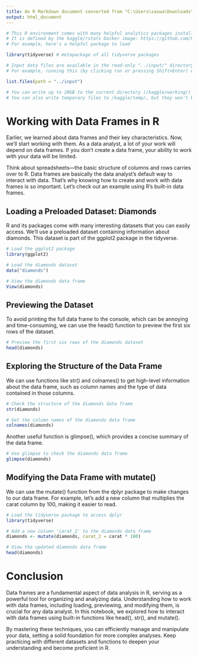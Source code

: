 ```yaml
---
title: An R Markdown document converted from "C:\Users\saswa\Downloads\module-3-working-with-data-frames.ipynb"
output: html_document
---
```


```r
# This R environment comes with many helpful analytics packages installed
# It is defined by the kaggle/rstats Docker image: https://github.com/kaggle/docker-rstats
# For example, here's a helpful package to load

library(tidyverse) # metapackage of all tidyverse packages

# Input data files are available in the read-only "../input/" directory
# For example, running this (by clicking run or pressing Shift+Enter) will list all files under the input directory

list.files(path = "../input")

# You can write up to 20GB to the current directory (/kaggle/working/) that gets preserved as output when you create a version using "Save & Run All" 
# You can also write temporary files to /kaggle/temp/, but they won't be saved outside of the current session
```

# Working with Data Frames in R

Earlier, we learned about data frames and their key characteristics. Now, we'll start working with them. As a data analyst, a lot of your work will depend on data frames. If you don't create a data frame, your ability to work with your data will be limited.

Think about spreadsheets—the basic structure of columns and rows carries over to R. Data frames are basically the data analyst's default way to interact with data. That's why knowing how to create and work with data frames is so important. Let's check out an example using R's built-in data frames.

## Loading a Preloaded Dataset: Diamonds

R and its packages come with many interesting datasets that you can easily access. We'll use a preloaded dataset containing information about diamonds. This dataset is part of the ggplot2 package in the tidyverse.

```r
# Load the ggplot2 package
library(ggplot2)

# Load the diamonds dataset
data("diamonds")

# View the diamonds data frame
View(diamonds)
```

## Previewing the Dataset

To avoid printing the full data frame to the console, which can be annoying and time-consuming, we can use the head() function to preview the first six rows of the dataset.

```r
# Preview the first six rows of the diamonds dataset
head(diamonds)
```

## Exploring the Structure of the Data Frame

We can use functions like str() and colnames() to get high-level information about the data frame, such as column names and the type of data contained in those columns.

```r
# Check the structure of the diamonds data frame
str(diamonds)

# Get the column names of the diamonds data frame
colnames(diamonds)
```

Another useful function is glimpse(), which provides a concise summary of the data frame.


```r
# Use glimpse to check the diamonds data frame
glimpse(diamonds)
```

## Modifying the Data Frame with mutate()

We can use the mutate() function from the dplyr package to make changes to our data frame. For example, let's add a new column that multiplies the carat column by 100, making it easier to read.

```r
# Load the tidyverse package to access dplyr
library(tidyverse)

# Add a new column 'carat_2' to the diamonds data frame
diamonds <- mutate(diamonds, carat_2 = carat * 100)

# View the updated diamonds data frame
head(diamonds)
```

# Conclusion

Data frames are a fundamental aspect of data analysis in R, serving as a powerful tool for organizing and analyzing data. Understanding how to work with data frames, including loading, previewing, and modifying them, is crucial for any data analyst. In this notebook, we explored how to interact with data frames using built-in functions like head(), str(), and mutate().

By mastering these techniques, you can efficiently manage and manipulate your data, setting a solid foundation for more complex analyses. Keep practicing with different datasets and functions to deepen your understanding and become proficient in R.

